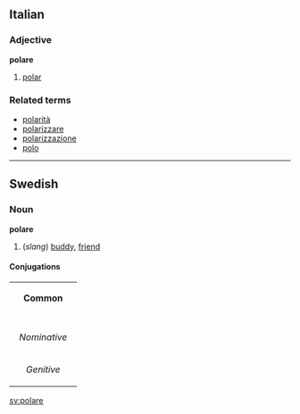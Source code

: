 ==Italian==
===Adjective===
'''polare'''

# [[polar]]

===Related terms===
*[[polarità]]
*[[polarizzare]]
*[[polarizzazione]]
*[[polo]]

----
==Swedish==
===Noun===
'''polare'''

#(''slang'') [[buddy]], [[friend]]

====Conjugations====
{| border=1 cellspacing=0
| bgcolor="#FFFFF0" colspan=5 align=center | '''Common'''
|-
|- bgcolor="#FFFFF0" align=center
! rowspan=2 | 
| colspan=2 width=105| Singular 
| colspan=2 | Plural
|- bgcolor="#FFFFF0" align=center
| width=105 | ''Indefinite'' 
| width=105 | ''Definite'' 
| width=105 |  ''Indefinite'' 
|  width=105 | ''Definite''
|- align=center
| width=105 bgcolor="#FFFFF0" | ''Nominative'' 
| [[polare]]
| [[polaren]]
| [[polare]]
| [[polarna]]
|- align=center
| width=105 bgcolor="#FFFFF0" | ''Genitive'' 
| [[polares]]
| [[polarens]]
| [[polares]]
| [[polarnas]]
|}

[[sv:polare]]